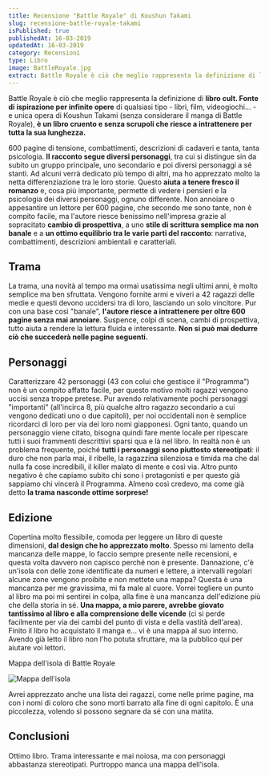 ```yaml
---
title: Recensione "Battle Royale" di Koushun Takami
slug: recensione-battle-royale-takami
isPublished: true
publishedAt: 16-03-2019
updatedAt: 16-03-2019
category: Recensioni
type: Libro
image: BattleRoyale.jpg
extract: Battle Royale è ciò che meglio rappresenta la definizione di libro cult. Fonte di ispirazione per infinite opere di qualsiasi tipo - libri, film, videogiochi... - e unica opera di Koushun Takami (senza considerare il manga di Battle Royale), è un libro cruento e senza scrupoli che riesce a intrattenere per tutta la sua lunghezza.
---
```


<Book slug="battle-royale" />

Battle Royale è ciò che meglio rappresenta la definizione di **libro cult. Fonte di ispirazione per infinite opere** di qualsiasi tipo - libri, film, videogiochi... - e unica opera di Koushun Takami (senza considerare il manga di Battle Royale), **è un libro cruento e senza scrupoli che riesce a intrattenere per tutta la sua lunghezza.**

600 pagine di tensione, combattimenti, descrizioni di cadaveri e tanta, tanta psicologia. **Il racconto segue diversi personaggi**, tra cui si distingue sin da subito un gruppo principale, uno secondario e poi diversi personaggi a sé stanti. Ad alcuni verrà dedicato più tempo di altri, ma ho apprezzato molto la netta differenziazione tra le loro storie. Questo **aiuta a tenere fresco il romanzo** e, cosa più importante, permette di vedere i pensieri e la psicologia dei diversi personaggi, ognuno differente. Non annoiare o appesantire un lettore per 600 pagine, che secondo me sono tante, non è compito facile, ma l'autore riesce benissimo nell'impresa grazie al sopracitato **cambio di prospettiva**, a uno **stile di scrittura semplice ma non banale** e a **un ottimo equilibrio tra le varie parti del racconto**: narrativa, combattimenti, descrizioni ambientali e caratteriali.

## Trama

La trama, una novità al tempo ma ormai usatissima negli ultimi anni, è molto semplice ma ben sfruttata. Vengono fornite armi e viveri a 42 ragazzi delle medie e questi devono uccidersi tra di loro, lasciando un solo vincitore. Pur con una base così "banale", **l'autore riesce a intrattenere per oltre 600 pagine senza mai annoiare**. Suspence, colpi di scena, cambi di prospettiva, tutto aiuta a rendere la lettura fluida e interessante. **Non si può mai dedurre ciò che succederà nelle pagine seguenti.**

## Personaggi

Caratterizzare 42 personaggi (43 con colui che gestisce il "Programma") non è un compito affatto facile, per questo motivo molti ragazzi vengono uccisi senza troppe pretese. Pur avendo relativamente pochi personaggi "importanti" (all'incirca 8, più qualche altro ragazzo secondario a cui vengono dedicati uno o due capitoli), per noi occidentali non è semplice ricordarci di loro per via dei loro nomi giapponesi. Ogni tanto, quando un personaggio viene citato, bisogna quindi fare mente locale per ripescare tutti i suoi frammenti descrittivi sparsi qua e là nel libro. In realtà non è un problema frequente, poiché **tutti i personaggi sono piuttosto stereotipati**: il duro che non parla mai, il ribelle, la ragazzina silenziosa e timida ma che dal nulla fa cose incredibili, il killer malato di mente e così via.
Altro punto negativo è che capiamo subito chi sono i protagonisti e per questo già sappiamo chi vincerà il Programma. Almeno così credevo, ma come già detto **la trama nasconde ottime sorprese!**

## Edizione

Copertina molto flessibile, comoda per leggere un libro di queste dimensioni, **dal design che ho apprezzato molto**. Spesso mi lamento della mancanza delle mappe, lo faccio sempre presente nelle recensioni, e questa volta davvero non capisco perché non è presente. Dannazione, c'è un'isola con delle zone identificate da numeri e lettere, a intervalli regolari alcune zone vengono proibite e non mettete una mappa? Questa è una mancanza per me gravissima, mi fa male al cuore. Vorrei togliere un punto al libro ma poi mi sentirei in colpa, alla fine è una mancanza dell'edizione più che della storia in sé. **Una mappa, a mio parere, avrebbe giovato tantissimo al libro e alla comprensione delle vicende** (ci si perde facilmente per via dei cambi del punto di vista e della vastità dell'area). Finito il libro ho acquistato il manga e... vi è una mappa al suo interno. Avendo già letto il libro non l'ho potuta sfruttare, ma la pubblico qui per aiutare voi lettori.

Mappa dell'isola di Battle Royale

<Image url="books/BattleRoyale_02.jpg" alt="Mappa dell'isola" layout="intrinsic" width={924} height={1024} center={true}/>

Avrei apprezzato anche una lista dei ragazzi, come nelle prime pagine, ma con i nomi di coloro che sono morti barrato alla fine di ogni capitolo. È una piccolezza, volendo si possono segnare da sé con una matita.

## Conclusioni

Ottimo libro. Trama interessante e mai noiosa, ma con personaggi abbastanza stereotipati. Purtroppo manca una mappa dell'isola.